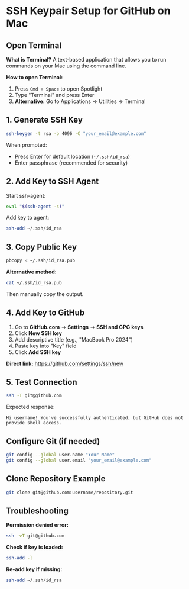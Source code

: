 # SSH Keypair Setup for GitHub on Mac

## Open Terminal

**What is Terminal?** A text-based application that allows you to run commands on your Mac using the command line.

**How to open Terminal:**
1. Press `Cmd + Space` to open Spotlight
2. Type "Terminal" and press Enter
3. **Alternative:** Go to Applications → Utilities → Terminal

## 1. Generate SSH Key

```bash
ssh-keygen -t rsa -b 4096 -C "your_email@example.com"
```

When prompted:
- Press Enter for default location (`~/.ssh/id_rsa`)
- Enter passphrase (recommended for security)

## 2. Add Key to SSH Agent

Start ssh-agent:
```bash
eval "$(ssh-agent -s)"
```

Add key to agent:
```bash
ssh-add ~/.ssh/id_rsa
```

## 3. Copy Public Key

```bash
pbcopy < ~/.ssh/id_rsa.pub
```

**Alternative method:**
```bash
cat ~/.ssh/id_rsa.pub
```
Then manually copy the output.

## 4. Add Key to GitHub

1. Go to **GitHub.com** → **Settings** → **SSH and GPG keys**
2. Click **New SSH key**
3. Add descriptive title (e.g., "MacBook Pro 2024")
4. Paste key into "Key" field
5. Click **Add SSH key**

**Direct link:** https://github.com/settings/ssh/new

## 5. Test Connection

```bash
ssh -T git@github.com
```

Expected response:
```
Hi username! You've successfully authenticated, but GitHub does not provide shell access.
```

## Configure Git (if needed)

```bash
git config --global user.name "Your Name"
git config --global user.email "your_email@example.com"
```

## Clone Repository Example

```bash
git clone git@github.com:username/repository.git
```

## Troubleshooting

**Permission denied error:**
```bash
ssh -vT git@github.com
```

**Check if key is loaded:**
```bash
ssh-add -l
```

**Re-add key if missing:**
```bash
ssh-add ~/.ssh/id_rsa
```